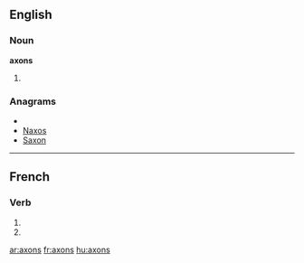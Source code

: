 ==English==

===Noun===
'''axons'''

# {{plural of|[[axon]]}}

===Anagrams===
* {{alphagram|anosx}}
* [[Naxos#English|Naxos]]
* [[Saxon#English|Saxon]]


----

==French==

===Verb===
{{fr-verb-form}}

# {{conjugation of|axer||1|p|pres|ind|lang=fr}}
# {{conjugation of|axer||1|p|imp|lang=fr}}

[[ar:axons]]
[[fr:axons]]
[[hu:axons]]